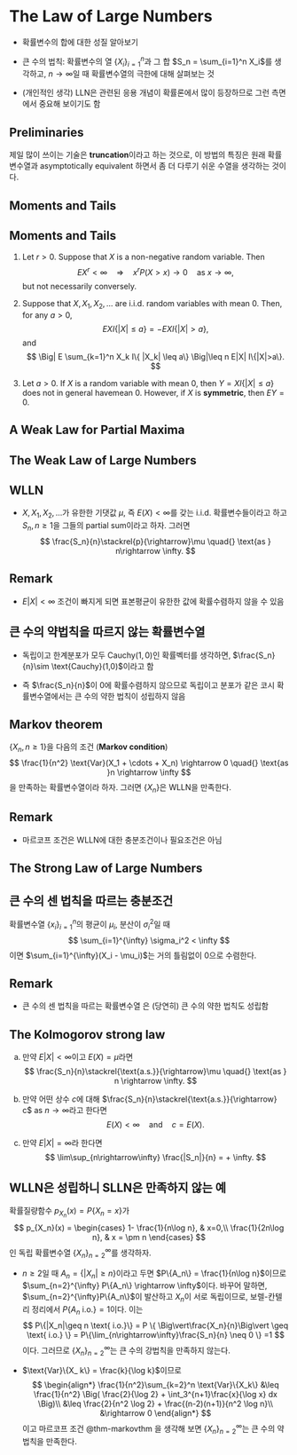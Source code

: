 # The Law of Large Numbers {.lln}

- 확률변수의 합에 대한 성질 알아보기

- 큰 수의 법칙: 확률변수의 열 $\{X_i\}_{i=1}^n$과 그 합 $S_n = \sum_{i=1}^n X_i$를 생각하고, $n\rightarrow\infty$일 때 확률변수열의 극한에 대해 살펴보는 것

- (개인적인 생각) LLN은 관련된 응용 개념이 확률론에서 많이 등장하므로 그런 측면에서 중요해 보이기도 함

## Preliminaries

제일 많이 쓰이는 기술은 **truncation**이라고 하는 것으로, 이 방법의 특징은 원래 확률변수열과 asymptotically equivalent 하면서 좀 더 다루기 쉬운 수열을 생각하는 것이다.

## Moments and Tails

::: {#prp-momentsandtails}
## Moments and Tails

1.  Let $r>0$. Suppose that $X$ is a non-negative random variable. Then $$
    EX^r < \infty \quad{}\Longrightarrow \quad{} x^r P(X>x) \rightarrow 0 \quad{} \text{as }x \rightarrow \infty,
    $$ but not necessarily conversely.

2.  Suppose that $X, X_1, X_2, \ldots$ are i.i.d. random variables with mean $0$. Then, for any $a >0$, $$
    EXI\{ |X| \leq a\}= - EXI\{ |X|>a\},
    $$ and $$
    \Big| E \sum_{k=1}^n X_k I\{ |X_k| \leq a\} \Big|\leq n E|X| I\{|X|>a\}.
    $$

3.  Let $a >0$. If $X$ is a random variable with mean $0$, then $Y=XI\{|X|\leq a\}$ does not in general havemean $0$. However, if $X$ is **symmetric**, then $EY=0$.
:::

## A Weak Law for Partial Maxima

```{=html}
<!--
::: panel-tabset
## SNU, 2017 Winter, Problem 3 {.unlisted .unnumbered}

Suppose that $X_n$ are i.i.d. r.v.'s with $EX_1 >0$ and $S_n = X_1 + \cdots + X_n$. Show that $\max_{1\leq k \leq n} |X_k|/\sqrt{n} \rightarrow 0$ a.s.

(a) $\{|X_n|^r\}$ is uniformly integrable.

(b) $X_n \rightarrow X$ in $\mathcal{L}^r$.

(c) $E(|X_n|^r) \rightarrow E(|X|^r) < \infty$.

## Solution {.unlisted .unnumbered}

@Gut2014 책에는 almost sure convergence에만 초점을 맞추어 서술하였다. (Theorem 5.5.2) 실제 converge in probability에서도 성립함이 알려져 있다. (Theorem 5.5.4) 이 증명을 하기 위해서는 Fatou's lemma가 필요하다.
:::
-->
```

## The Weak Law of Large Numbers

<!--
정의: Gut의 책, 확률변수론
-->

::: {#thm-WLLN}
## WLLN

- $X,X_1,X_2,\ldots$가 유한한 기댓값 $\mu$, 즉 $E(X)<\infty$를 갖는 i.i.d. 확률변수들이라고 하고 $S_n,n\geq 1$을 그들의 partial sum이라고 하자. 그러면
$$
\frac{S_n}{n}\stackrel{p}{\rightarrow}\mu \quad{} \text{as } n\rightarrow \infty.
$$

<!--
Probability and Statistics for Economists 7.6
-->

::: callout-note
## Remark

- $E|X|< \infty$ 조건이 빠지게 되면 표본평균이 유한한 값에 확률수렴하지 않을 수 있음
:::

:::

::: {#exm-notbip}
## 큰 수의 약법칙을 따르지 않는 확률변수열

- 독립이고 한계분포가 모두 $\text{Cauchy}(1,0)$인 확률벡터를 생각하면, $\frac{S_n}{n}\sim \text{Cauchy}(1,0)$이라고 함

- 즉 $\frac{S_n}{n}$이 0에 확률수렴하지 않으므로 독립이고 분포가 같은 코시 확률변수열에서는 큰 수의 약한 법칙이 성립하지 않음

:::


<!--
Counterexamples in prob 15장
-->

::: {#thm-markovthm}
## Markov theorem

$\{X_n, n\geq 1\}$을 다음의 조건 (**Markov condition**)
$$
\frac{1}{n^2} \text{Var}(X_1 + \cdots + X_n) \rightarrow 0 \quad{} \text{as }n \rightarrow \infty
$$
을 만족하는 확률변수열이라 하자. 그러면 $\{X_n\}$은 WLLN을 만족한다.

:::

::: callout-note
## Remark

- 마르코프 조건은 WLLN에 대한 충분조건이나 필요조건은 아님
:::


## The Strong Law of Large Numbers



::: {#thm-SLLNsuff}
## 큰 수의 센 법칙을 따르는 충분조건

확률변수열 $\{x_i\}_{i=1}^n$의 평균이 $\mu_i$, 분산이 $\sigma_i^2$일 때 
$$
\sum_{i=1}^{\infty} \sigma_i^2 < \infty
$$
이면 $\sum_{i=1}^{\infty}(X_i - \mu_i)$는 거의 틀림없이 0으로 수렴한다.


:::

::: callout-note
## Remark

- 큰 수의 센 법칙을 따르는 확률변수열 은 (당연히) 큰 수의 약한 법칙도 성립함
:::

<!--
Gut책 295쪽
-->

::: {#thm-SLLNKolmogorov}
## The Kolmogorov strong law

(a) 만약 $E|X|<\infty$이고 $E(X)=\mu$라면
$$
\frac{S_n}{n}\stackrel{\text{a.s.}}{\rightarrow}\mu \quad{} \text{as } n \rightarrow \infty.
$$

(b) 만약 어떤 상수 $c$에 대해 $\frac{S_n}{n}\stackrel{\text{a.s.}}{\rightarrow} c$ as $n\rightarrow \infty$라고 한다면
$$
E(X) <\infty \quad{} \text{and} \quad{} c= E(X).
$$

(c) 만약 $E|X| = \infty$라 한다면
$$
\lim\sup_{n\rightarrow\infty} \frac{|S_n|}{n} = + \infty.
$$

:::


::: {#exm-WLLNnotSLLN}
## WLLN은 성립하니 SLLN은 만족하지 않는 예

확률질량함수 $p_{X_n}(x) = P\{ X_n = x\}$가
$$
p_{X_n}(x) =
\begin{cases}
1- \frac{1}{n\log n}, & x=0,\\
\frac{1}{2n\log n}, & x = \pm n
\end{cases}
$$
인 독립 확률변수열 $\{X_n\}_{n=2}^{\infty}$를 생각하자.

- $n \geq 2$일 때 $A_n = \{|X_n| \geq n\}$이라고 두면 $P\{A_n\} = \frac{1}{n\log n}$이므로 $\sum_{n=2}^{\infty} P\{A_n\} \rightarrow \infty$이다. 바꾸어 말하면, $\sum_{n=2}^{\infty}P\{A_n\}$이 발산하고 $X_n$이 서로 독립이므로, 보렐-칸텔리 정리에서 $P\{A_n \text{ i.o.}\}=1$이다. 이는
$$
P\{|X_n|\geq n \text{ i.o.}\} = P \{ \Big\vert\frac{X_n}{n}\Big\vert \geq \text{ i.o.} \} = P\{\lim_{n\rightarrow\infty}\frac{S_n}{n} \neq 0 \} =1
$$
이다. 그러므로 $\{X_n\}_{n=2}^{\infty}$는 큰 수의 강법칙을 만족하지 않는다.

- $\text{Var}\{X_ k\} = \frac{k}{\log k}$이므로 
$$
\begin{align*}
\frac{1}{n^2}\sum_{k=2}^n \text{Var}\{X_k\} &\leq \frac{1}{n^2} \Big( \frac{2}{\log 2} + \int_3^{n+1}\frac{x}{\log x} dx \Big)\\
&\leq \frac{2}{n^2 \log 2} + \frac{(n-2)(n+1)}{n^2 \log n}\\
&\rightarrow 0
\end{align*}
$$
이고 마르코프 조건 @thm-markovthm 을 생각해 보면 $\{X_n \}_{n=2}^{\infty}$는 큰 수의 약법칙을 만족한다.

:::
